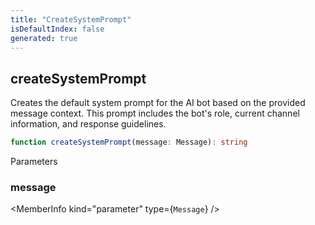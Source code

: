 ```yaml
---
title: "CreateSystemPrompt"
isDefaultIndex: false
generated: true
---
```



<!-- This file was generated from the CommandKit source. Do not modify. Instead, re-run the "docgen" script -->


## createSystemPrompt

<GenerationInfo sourceFile="packages/ai/src/system-prompt.ts" sourceLine="7" packageName="@commandkit/ai" />

Creates the default system prompt for the AI bot based on the provided message context.
This prompt includes the bot's role, current channel information, and response guidelines.

```ts title="Signature"
function createSystemPrompt(message: Message): string
```
Parameters

### message

<MemberInfo kind="parameter" type={`Message`} />

